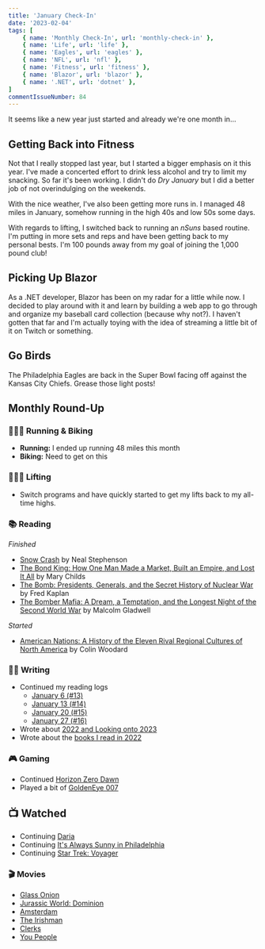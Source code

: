 ```yaml
---
title: 'January Check-In'
date: '2023-02-04'
tags: [
    { name: 'Monthly Check-In', url: 'monthly-check-in' },
    { name: 'Life', url: 'life' },
    { name: 'Eagles', url: 'eagles' },
    { name: 'NFL', url: 'nfl' },
    { name: 'Fitness', url: 'fitness' },
    { name: 'Blazor', url: 'blazor' },
    { name: '.NET', url: 'dotnet' },
]
commentIssueNumber: 84
---
```


It seems like a new year just started and already we're one month in...

## Getting Back into Fitness
Not that I really stopped last year, but I started a bigger emphasis on it this year. I've made a concerted effort to drink less alcohol and try to limit my snacking. So far it's been working. I didn't do *Dry January* but I did a better job of not overindulging on the weekends.

With the nice weather, I've also been getting more runs in. I managed 48 miles in January, somehow running in the high 40s and low 50s some days.

With regards to lifting, I switched back to running an *nSuns* based routine. I'm putting in more sets and reps and have been getting back to my personal bests. I'm 100 pounds away from my goal of joining the 1,000 pound club!

## Picking Up Blazor
As a .NET developer, Blazor has been on my radar for a little while now. I decided to play around with it and learn by building a web app to go through and organize my baseball card collection (because why not?). I haven't gotten that far and I'm actually toying with the idea of streaming a little bit of it on Twitch or something.

## Go Birds

<PostImage
    src="/images/posts/2023-02-04-january-check-in/gobirds.gif"
    alt="Mac from It's Always Sunny in Philadelphia shouting 'Go Birds'"
    width={600}
    height={300}
    centered
/>

The Philadelphia Eagles are back in the Super Bowl facing off against the Kansas City Chiefs. Grease those light posts!

## Monthly Round-Up

### 🏃🏼‍♂️ Running & Biking

- **Running:** I ended up running 48 miles this month
- **Biking:** Need to get on this

### 🏋🏼‍♂️ Lifting

- Switch programs and have quickly started to get my lifts back to my all-time highs.

### 📚 Reading

*Finished*
- [Snow Crash](https://bookshop.org/p/books/snow-crash-neal-stephenson/7327954?ean=9780553380958) by Neal Stephenson
- [The Bond King: How One Man Made a Market, Built an Empire, and Lost It All](https://bookshop.org/p/books/the-bond-king-how-one-man-made-a-market-built-an-empire-and-lost-it-all-mary-childs/15873505?ean=9781250120847) by Mary Childs
- [The Bomb: Presidents, Generals, and the Secret History of Nuclear War](https://bookshop.org/p/books/the-bomb-presidents-generals-and-the-secret-history-of-nuclear-war-fred-kaplan/7774644?ean=9781982107307) by Fred Kaplan
- [The Bomber Mafia: A Dream, a Temptation, and the Longest Night of the Second World War](https://bookshop.org/p/books/the-bomber-mafia-a-dream-a-temptation-and-the-longest-night-of-the-second-world-war-malcolm-gladwell/17377135?ean=9780316296816) by Malcolm Gladwell

*Started*
- [American Nations: A History of the Eleven Rival Regional Cultures of North America](https://bookshop.org/p/books/american-nations-a-history-of-the-eleven-rival-regional-cultures-of-north-america-colin-woodard/16638225?ean=9780143122029) by Colin Woodard

### ✍🏻 Writing

- Continued my reading logs
	- [January 6 (#13)](https://kpwags.com/posts/2023/01/06/reading-log-january-6-13)
	- [January 13 (#14)](https://kpwags.com/posts/2023/01/13/reading-log-january-13-14)
	- [January 20 (#15)](https://kpwags.com/posts/2023/01/20/reading-log-january-20-15)
	- [January 27 (#16)](https://kpwags.com/posts/2023/01/27/reading-log-january-27-16)
- Wrote about [2022 and Looking onto 2023](https://kpwags.com/posts/2023/01/02/2022-retrospective)
- Wrote about the [books I read in 2022](https://kpwags.com/posts/2023/01/07/books-i-read-in-2022)

### 🎮 Gaming

- Continued [Horizon Zero Dawn](https://www.playstation.com/en-us/games/horizon-zero-dawn/)
- Played a bit of [GoldenEye 007](https://www.xbox.com/en-us/games/store/goldeneye-007/9n6639h7vgh4)

## 📺 Watched

- Continuing [Daria](https://www.imdb.com/title/tt0118298/)
- Continuing [It's Always Sunny in Philadelphia](https://www.imdb.com/title/tt0472954/)
- Continuing [Star Trek: Voyager](https://www.imdb.com/title/tt0112178/)

### 🎬 Movies

- [Glass Onion](https://www.imdb.com/title/tt11564570/)
- [Jurassic World: Dominion](https://www.imdb.com/title/tt8041270/)
- [Amsterdam](https://www.imdb.com/title/tt10304142/)
- [The Irishman](https://www.imdb.com/title/tt1302006/)
- [Clerks](https://www.imdb.com/title/tt0109445/)
- [You People](https://www.imdb.com/title/tt14826022/)